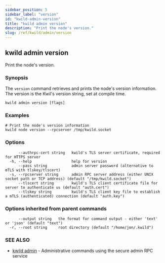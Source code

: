 ```yaml
---
sidebar_position: 5
sidebar_label: "version"
id: "kwild-admin-version"
title: "kwild admin version"
description: "Print the node's version."
slug: /ref/kwild/admin/version
---
```


## kwild admin version

Print the node's version.

### Synopsis

The `version` command retrieves and prints the node's version information. The version is the Kwil's version string, set at compile time.

```
kwild admin version [flags]
```

### Examples

```
# Print the node's version information
kwild node version --rpcserver /tmp/kwild.socket
```

### Options

```
      --authrpc-cert string   kwild's TLS server certificate, required for HTTPS server
  -h, --help                  help for version
      --pass string           admin server password (alternative to mTLS with tlskey/tlscert)
  -s, --rpcserver string      admin RPC server address (either UNIX socket path or TCP address) (default "/tmp/kwild.socket")
      --tlscert string        kwild's TLS client certificate file for server to authenticate us (default "auth.cert")
      --tlskey string         kwild's TLS client key file to establish a mTLS (authenticated) connection (default "auth.key")
```

### Options inherited from parent commands

```
      --output string   the format for command output - either 'text' or 'json' (default "text")
  -r, --root string     root directory (default "/home/jon/.kwild")
```

### SEE ALSO

* [kwild admin](/docs/ref/kwild/admin)	 - Administrative commands using the secure admin RPC service

